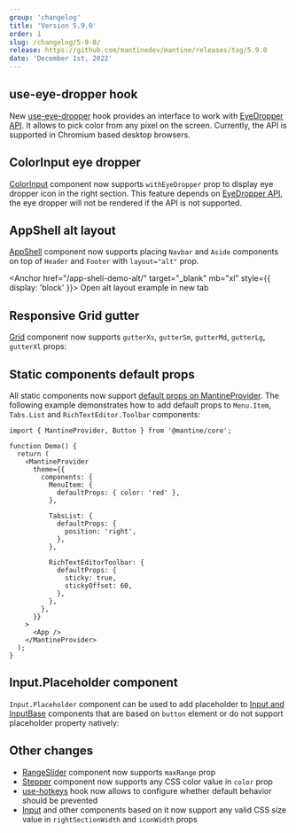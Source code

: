 ```yaml
---
group: 'changelog'
title: 'Version 5.9.0'
order: 1
slug: /changelog/5-9-0/
release: https://github.com/mantinedev/mantine/releases/tag/5.9.0
date: 'December 1st, 2022'
---
```



## use-eye-dropper hook

New [use-eye-dropper](https://mantine.dev/hooks/use-eye-dropper/) hook provides an interface to work with [EyeDropper API](https://developer.mozilla.org/en-US/docs/Web/API/EyeDropper_API).
It allows to pick color from any pixel on the screen. Currently, the API is supported in Chromium based desktop browsers.

<Demo data={HooksDemos.useEyeDropperUsage} />

## ColorInput eye dropper

[ColorInput](https://mantine.dev/core/color-input/) component now supports `withEyeDropper` prop to display eye dropper icon in the right section.
This feature depends on [EyeDropper API](https://developer.mozilla.org/en-US/docs/Web/API/EyeDropper_API),
the eye dropper will not be rendered if the API is not supported.

<Demo data={ColorInputDemos.eyeDropper} />

## AppShell alt layout

[AppShell](https://mantine.dev/core/app-shell) component now supports placing `Navbar` and `Aside` components on top of `Header` and `Footer` with `layout="alt"` prop.

<Anchor href="/app-shell-demo-alt/" target="_blank" mb="xl" style={{ display: 'block' }}>
  Open alt layout example in new tab
</Anchor>

## Responsive Grid gutter

[Grid](https://mantine.dev/core/grid/) component now supports `gutterXs`, `gutterSm`, `gutterMd`, `gutterLg`, `gutterXl` props:

<Demo data={GridDemos.gutter} />

## Static components default props

All static components now support [default props on MantineProvider](/theming/default-props/).
The following example demonstrates how to add default props to `Menu.Item`, `Tabs.List` and
`RichTextEditor.Toolbar` components:

```tsx
import { MantineProvider, Button } from '@mantine/core';

function Demo() {
  return (
    <MantineProvider
      theme={{
        components: {
          MenuItem: {
            defaultProps: { color: 'red' },
          },

          TabsList: {
            defaultProps: {
              position: 'right',
            },
          },

          RichTextEditorToolbar: {
            defaultProps: {
              sticky: true,
              stickyOffset: 60,
            },
          },
        },
      }}
    >
      <App />
    </MantineProvider>
  );
}
```

## Input.Placeholder component

`Input.Placeholder` component can be used to add placeholder to [Input and InputBase](https://mantine.dev/core/input/) components that are based on `button` element
or do not support placeholder property natively:

<Demo data={InputDemos.placeholder} />

## Other changes

- [RangeSlider](https://mantine.dev/core/slider/) component now supports `maxRange` prop
- [Stepper](https://mantine.dev/core/stepper/) component now supports any CSS color value in `color` prop
- [use-hotkeys](https://mantine.dev/hooks/use-hotkeys/) hook now allows to configure whether default behavior should be prevented
- [Input](https://mantine.dev/core/input/) and other components based on it now support any valid CSS size value in `rightSectionWidth` and `iconWidth` props
